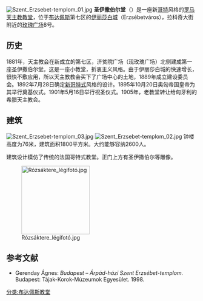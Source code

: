 [[File:Szent_Erzsebet-templom_01.jpg|right]]
'''圣伊撒伯尔堂'''（''{{lang-hu|Árpád-házi Szent Erzsébet-plébániatemplom}}''）是一座新[[哥特|哥特]]风格的[[罗马|罗马]][[天主教|天主教]][[教堂|教堂]]，位于[[布达佩斯|布达佩斯]]第七区的[[伊丽莎白城|伊丽莎白城]]（Erzsébetváros），拉科奇大街附近的[[玫瑰广场_(布达佩斯)|玫瑰广场]]8号。

== 历史==
1881年，天主教会在新成立的第七区，济贫院广场（现玫瑰广场）北侧建成第一座圣伊撒伯尔堂。这是一座小教堂，折衷主义风格。由于伊丽莎白城的快速增长，很快不敷应用，所以天主教教会买下了广场中心的土地，1889年成立建设委员会。1892年7月28日确定[[新哥特式建筑|新哥特式]]风格的设计。1895年10月20日奥匈帝国皇帝为其举行奠基仪式。1901年5月16日举行祝圣仪式。1905年，老教堂转让给匈牙利的希腊天主教会。

== 建筑 ==
[[File:Szent_Erzsebet-templom_03.jpg|left]]
[[File:Szent_Erzsebet-templom_02.jpg|right]]
钟楼高度为76米，建筑面积1800平方米。大约能够容纳2600人。

建筑设计模仿了传统的法国哥特式教堂。正门上方有圣伊撒伯尔等雕像。

[[File:Rózsáktere_légifotó.jpg|180px]]

== 参考文献 ==
* Gerenday Ágnes: ''Budapest – Árpád-házi Szent Erzsébet-templom.'' Budapest: Tájak-Korok-Múzeumok Egyesület. 1998.

{{DEFAULTSORT:Arpad-hazi Szent Erzsebet plebaniatemplom}}
[[分类:布达佩斯教堂|分类:布达佩斯教堂]]